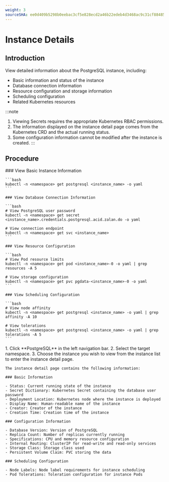 ```yaml
---
weight: 3
sourceSHA: ee0d409b5298b0eebac3cf5e828ecd2a46b22edeb4d3468ac9c31cf88485b471
---
```


# Instance Details

## Introduction

View detailed information about the PostgreSQL instance, including:

- Basic information and status of the instance
- Database connection information
- Resource configuration and storage information
- Scheduling configuration
- Related Kubernetes resources

:::note
1. Viewing Secrets requires the appropriate Kubernetes RBAC permissions.
2. The information displayed on the instance detail page comes from the Kubernetes CRD and the actual running status.
3. Some configuration information cannot be modified after the instance is created.
:::

## Procedure

<Tabs>
  <Tab label="CLI">
    ### View Basic Instance Information

    ```bash
    kubectl -n <namespace> get postgresql <instance_name> -o yaml
    ```

    ### View Database Connection Information

    ```bash
    # View PostgreSQL user password
    kubectl -n <namespace> get secret <instance_name>.credentials.postgresql.acid.zalan.do -o yaml

    # View connection endpoint
    kubectl -n <namespace> get svc <instance_name>
    ```

    ### View Resource Configuration

    ```bash
    # View Pod resource limits
    kubectl -n <namespace> get pod <instance_name>-0 -o yaml | grep resources -A 5

    # View storage configuration
    kubectl -n <namespace> get pvc pgdata-<instance_name>-0 -o yaml
    ```

    ### View Scheduling Configuration

    ```bash
    # View node affinity
    kubectl -n <namespace> get postgresql <instance_name> -o yaml | grep affinity -A 10

    # View tolerations
    kubectl -n <namespace> get postgresql <instance_name> -o yaml | grep tolerations -A 5
    ```
  </Tab>

  <Tab label="Web Console">
    1. Click **PostgreSQL** in the left navigation bar.
    2. Select the target namespace.
    3. Choose the instance you wish to view from the instance list to enter the instance detail page.


    The instance detail page contains the following information:

    ### Basic Information

    - Status: Current running state of the instance
    - Secret Dictionary: Kubernetes Secret containing the database user password
    - Deployment Location: Kubernetes node where the instance is deployed
    - Display Name: Human-readable name of the instance
    - Creator: Creator of the instance
    - Creation Time: Creation time of the instance

    ### Configuration Information

    - Database Version: Version of PostgreSQL
    - Replica Count: Number of replicas currently running
    - Specifications: CPU and memory resource configuration
    - Internal Routing: ClusterIP for read-write and read-only services
    - Storage Class: Storage class used
    - Persistent Volume Claim: PVC storing the data

    ### Scheduling Configuration

    - Node Labels: Node label requirements for instance scheduling
    - Pod Tolerations: Toleration configuration for instance Pods
  </Tab>
</Tabs>
